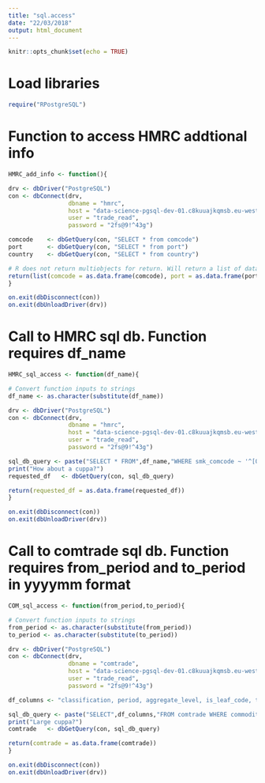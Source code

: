 ```yaml
---
title: "sql.access"
date: "22/03/2018"
output: html_document
---
```


```r
knitr::opts_chunk$set(echo = TRUE)
```

# Load libraries
```r
require("RPostgreSQL")
```

# Function to access HMRC addtional info
```r
HMRC_add_info <- function(){

drv <- dbDriver("PostgreSQL")
con <- dbConnect(drv,
                 dbname = "hmrc",
                 host = "data-science-pgsql-dev-01.c8kuuajkqmsb.eu-west-2.rds.amazonaws.com",
                 user = "trade_read",
                 password = "2fs@9!^43g")

comcode    <- dbGetQuery(con, "SELECT * from comcode")
port       <- dbGetQuery(con, "SELECT * from port")
country    <- dbGetQuery(con, "SELECT * from country")

# R does not return multiobjects for return. Will return a list of dataframes that can be accessed via $ call. Example: Call function as HMRC_extra <- HMRC_add_info() To access comcode df use HMRC_extra$comcode 
return(list(comcode = as.data.frame(comcode), port = as.data.frame(port), country = as.data.frame(country)))
}

on.exit(dbDisconnect(con))
on.exit(dbUnloadDriver(drv))
```

# Call to HMRC sql db. Function requires df_name
```r
HMRC_sql_access <- function(df_name){

# Convert function inputs to strings
df_name <- as.character(substitute(df_name))

drv <- dbDriver("PostgreSQL")
con <- dbConnect(drv,
                 dbname = "hmrc",
                 host = "data-science-pgsql-dev-01.c8kuuajkqmsb.eu-west-2.rds.amazonaws.com",
                 user = "trade_read",
                 password = "2fs@9!^43g")

sql_db_query <- paste("SELECT * FROM",df_name,"WHERE smk_comcode ~ '^[0-2]'")
print("How about a cuppa?")
requested_df   <- dbGetQuery(con, sql_db_query)

return(requested_df = as.data.frame(requested_df))
}

on.exit(dbDisconnect(con))
on.exit(dbUnloadDriver(drv))
```

# Call to comtrade sql db. Function requires from_period and to_period in yyyymm format
```r
COM_sql_access <- function(from_period,to_period){

# Convert function inputs to strings
from_period <- as.character(substitute(from_period))
to_period <- as.character(substitute(to_period))

drv <- dbDriver("PostgreSQL")
con <- dbConnect(drv,
                 dbname = "comtrade",
                 host = "data-science-pgsql-dev-01.c8kuuajkqmsb.eu-west-2.rds.amazonaws.com",
                 user = "trade_read",
                 password = "2fs@9!^43g")

df_columns <- "classification, period, aggregate_level, is_leaf_code, trade_flow_code, trade_flow, reporter_code, reporter, partner_code, partner, commodity_code, netweight_kg, trade_value_usd"

sql_db_query <- paste("SELECT",df_columns,"FROM comtrade WHERE commodity_code ~ '^[0-2]' AND period >=",from_period,"AND period <=",to_period)
print("Large cuppa?")
comtrade   <- dbGetQuery(con, sql_db_query)

return(comtrade = as.data.frame(comtrade))
}

on.exit(dbDisconnect(con))
on.exit(dbUnloadDriver(drv))
```



